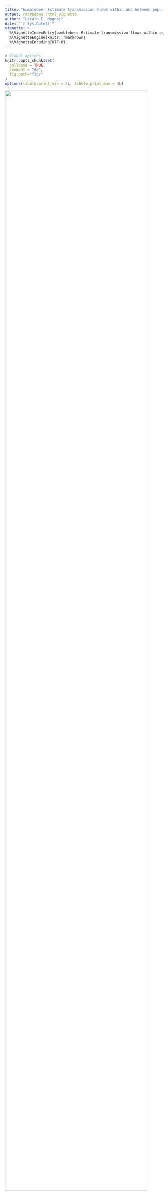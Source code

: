 ```yaml
---
title: "bumblebee: Estimate transmission flows within and between population groups accounting for sampling heterogeneity."
output: rmarkdown::html_vignette
author: "Lerato E. Magosi"
date: "`r Sys.Date()`"
vignette: >
  %\VignetteIndexEntry{bumblebee: Estimate transmission flows within and between population groups accounting for sampling heterogeneity.}
  %\VignetteEngine{knitr::rmarkdown}
  %\VignetteEncoding{UTF-8}
---
```


```r
# Global options
knitr::opts_chunk$set(
  collapse = TRUE,
  comment = "#>",
  fig.path="fig/"
)
options(tibble.print_min = 4L, tibble.print_max = 4L)
```

![](https://user-images.githubusercontent.com/8364031/116549613-b4c79580-a8c3-11eb-9415-1330f491e6a0.png){width=95%}

## Background

To control the spread of infectious disease it is important to quantify the impact of
interventions and factors such as: age, sex, socio-economic status and
geographical location in shaping patterns of transmission.

The **_Bumblebee_** package uses counts of directed transmission pairs identified 
between samples from population groups of interest to estimate the flow of transmissions 
within and between those population groups accounting for sampling heterogeneity.

Counts of observed directed transmission pairs can be obtained from deep-sequence 
phylogenetic data (via [phyloscanner](https://github.com/BDI-pathogens/phyloscanner))
or known epidemiological contacts. 

**Note**: Deep-sequence data is also commonly referred to as high-throughput or 
next-generation sequence data.


### Example application areas include: 

1. Quantifying transmission patterns of HIV, the virus that causes AIDS, in the 
   context of HIV prevention initiatives such as universal test-and-treat. 
   
   **To learn more see:** Magosi LE, et al., Deep-sequence phylogenetics to 
   quantify patterns of HIV transmission in the context of a universal testing 
   and treatment trial – BCPP/ Ya Tsie trial. To submit for publication, 2021.
 
2. Quantifying transmission patterns of SARS-COV-2, the virus that causes COVID-19, 
   in the presence of heterogeneous vaccine uptake.


#### This vignette walks through the steps to estimate transmission flows and confidence intervals.
 
---

## Data:

```

We shall use the data of HIV transmissions within and between intervention and control
communities in the BCPP/Ya Tsie HIV prevention trial. 

The BCPP / Ya Tsie study was a pair-matched community-randomized trial involving
30 communities in Botswana to test the effect of a universal HIV test-and-treat 
intervention in efficiently reducing the occurrence of new HIV infections at the 
population level.

To learn more about the data: 

# Counts of directed HIV transmission pairs identified between samples from
# intervention and control communities.
?counts_hiv_transmission_pairs, 

# Estimated number of individuals with HIV in intervention and control
# communities and the number of individuals sampled from each.
?sampling_frequency  

# Estimated transmission flows or relative probability of transmission
# within and between population groups adjusted for variable sampling
# among the population groups. 
# Note: The `theta_hat` variable denotes estimated transmission flows.
?estimated_hiv_transmission_flows
 
```

#### The data was sourced from:

Magosi LE, et al., Deep-sequence phylogenetics to quantify patterns of 
HIV transmission in the context of a universal testing and treatment
trial – BCPP/ Ya Tsie trial. To submit for publication, 2021.


## A basic analysis: Estimating transmission flows within and between population groups

We shall use the `estimate_transmission_flows_and_ci()` function to estimate transmission 
flows and corresponding confidence intervals within and between intervention and control 
communities of the BCPP / Ya Tsie trial.  See `?estimate_transmission_flows_and_ci()` to
learn more about the function.

The `estimate_transmission_flows_and_ci()` function 
requires the following inputs for analysis:

* A character vector of population groups/strata (e.g. communities, age-groups, genders or trial arms) 
  between which to estimate transmission flows.
 
* A numeric vector indicating the number of individuals sampled per population group 

* A numeric vector of the estimated number of individuals per population group 

* A data.frame of counts of directed transmission pairs identified between samples 
  from population groups of interest.


```

# Load libraries  ------------------------------------------------

library(bumblebee) # for estimating transmission flows
library(dplyr)     # for manipulating data.frames


# Estimate transmission flows and confidence intervals  --------------------------

# We shall use the data of HIV transmissions within and between intervention and control
# communities in the BCPP/Ya Tsie HIV prevention trial. To learn more about the data 
# ?counts_hiv_transmission_pairs and ?sampling_frequency 

# View counts of observed directed HIV transmissions within and between 
# intervention and control communities (n = 82)
counts_hiv_transmission_pairs

# View the estimated number of individuals with HIV in intervention and control 
# communities and the number of individuals sampled from each
sampling_frequency

# Estimate transmission flows within and between intervention and control communities
# accounting for variable sampling among population groups. 

# Basic output

results_estimate_transmission_flows_and_ci <- estimate_transmission_flows_and_ci(
    group_in = sampling_frequency$population_group, 
	individuals_sampled_in = sampling_frequency$number_sampled, 
	individuals_population_in = sampling_frequency$number_population, 
	linkage_counts_in = counts_hiv_transmission_pairs)
 
# View results
results_estimate_transmission_flows_and_ci

# Retrieve dataset of estimated transmission flows 
dframe <- results_estimate_transmission_flows_and_ci$flows_dataset

```

## Interpretation of results:

The `theta_hat` variable denotes estimated proportions of HIV transmissions in 
the trial population within and between intervention and control communities.
There was substantial sexual mixing between intervention and control communities.
Transmissions into intervention communities from control communities were three
times more common than the reverse, compatible with a benefit from the universal 
HIV test-and-treat intervention.

#### See `?estimate_transmission_flows_and_ci()` for a description of all the output variables



## A step further: Exploring available options


Further to estimating transmission flows, the bumblebee package provides estimates for:


* p_hat, the probability of linkage between pathogen sequences from two individuals randomly 
  sampled from their respective population groups

* p_group_pairing_linked, the joint probability that a pair of pathogen sequences is 
  from a specific population group pairing and linked

* c_hat, the probability of clustering, more precisely, the probability that a pathogen 
  sequence from one population group links with at least one pathogen sequence from 
  another population group


and confidence intervals for the following methods: 

* Goodman with a continuity correction (useful for small samples) 

* Sison-Glaz

* Queensbury-Hurst


```

# Estimate transmission flows and confidence intervals: Detailed output  -----------------


# Detailed output

results_estimate_transmission_flows_and_ci_detailed <- estimate_transmission_flows_and_ci(
    group_in = sampling_frequency$population_group, 
    individuals_sampled_in = sampling_frequency$number_sampled, 
    individuals_population_in = sampling_frequency$number_population, 
    linkage_counts_in = counts_hiv_transmission_pairs,
    detailed_report = TRUE,
    verbose_output = TRUE)
 
# View results
results_estimate_transmission_flows_and_ci_detailed

# Retrieve dataset of estimated transmission flows 
dframe <- results_estimate_transmission_flows_and_ci_detailed$flows_dataset

```

